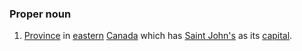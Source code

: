 ===Proper noun===
#[[Province]] in [[eastern]] [[Canada]] which has [[Saint John's]] as its [[capital]].